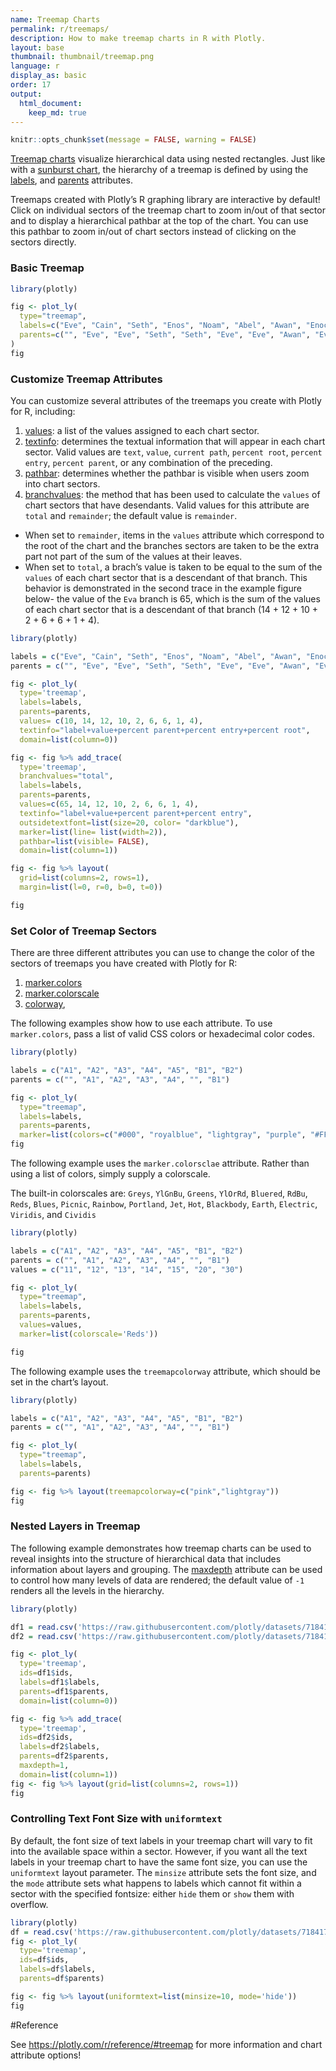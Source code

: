 ```yaml
---
name: Treemap Charts
permalink: r/treemaps/
description: How to make treemap charts in R with Plotly.
layout: base
thumbnail: thumbnail/treemap.png
language: r
display_as: basic
order: 17
output:
  html_document:
    keep_md: true
---
```


```r
knitr::opts_chunk$set(message = FALSE, warning = FALSE)
```
[Treemap charts](https://en.wikipedia.org/wiki/Treemapping) visualize hierarchical data using nested rectangles. Just like with a [sunburst chart](https://plotly.com/r/sunburst-charts/), the hierarchy of a treemap is defined by using the [labels](https://plotly.com/r/reference/#treemap-labels), and [parents](https://plotly.com/r/reference/#treemap-parents) attributes. 

Treemaps created with Plotly's R graphing library are interactive by default! Click on individual sectors of the treemap chart to zoom in/out of that sector and to display a hierarchical pathbar at the top of the chart. You can use this pathbar to zoom in/out of chart sectors instead of clicking on the sectors directly. 

### Basic Treemap

```r
library(plotly)

fig <- plot_ly(
  type="treemap",
  labels=c("Eve", "Cain", "Seth", "Enos", "Noam", "Abel", "Awan", "Enoch", "Azura"),
  parents=c("", "Eve", "Eve", "Seth", "Seth", "Eve", "Eve", "Awan", "Eve")
)
fig
```
### Customize Treemap Attributes

You can customize several attributes of the treemaps you create with Plotly for R, including:  

1. [values](https://plotly.com/r/reference/#treemap-values): a list of the values assigned to each chart sector.
2. [textinfo](https://plotly.com/r/reference/#treemap-textinfo): determines the textual information that will appear in each chart sector. Valid values are `text`, `value`, `current path`, `percent root`, `percent entry`, `percent parent`, or any combination of the preceding.
3. [pathbar](https://plotly.com/r/reference/#treemap-pathbar):  determines whether the pathbar is visible when users zoom into chart sectors.
4. [branchvalues](https://plotly.com/r/reference/#treemap-branchvalues): the method that has been used to calculate the `values` of chart sectors that have desendants. Valid values for this attribute are `total` and `remainder`; the default value is `remainder`. 
  - When set to `remainder`, items in the `values` attribute which correspond to the root of the chart and the branches sectors are taken to be the extra part not part of the sum of the values at their leaves.
  - When set to `total`, a brach's value is taken to be equal to the sum of the `values` of each chart sector that is a descendant of that branch. This behavior is demonstrated in the second trace in the example figure below- the value of the `Eva` branch is 65, which is the sum of the values of each chart sector that is a descendant of that branch (14 + 12 + 10 + 2 + 6 + 6 + 1 + 4).


```r
library(plotly)

labels = c("Eve", "Cain", "Seth", "Enos", "Noam", "Abel", "Awan", "Enoch", "Azura")
parents = c("", "Eve", "Eve", "Seth", "Seth", "Eve", "Eve", "Awan", "Eve")

fig <- plot_ly(
  type='treemap',
  labels=labels,
  parents=parents,
  values= c(10, 14, 12, 10, 2, 6, 6, 1, 4),
  textinfo="label+value+percent parent+percent entry+percent root",
  domain=list(column=0))

fig <- fig %>% add_trace(
  type='treemap',
  branchvalues="total",
  labels=labels,
  parents=parents,
  values=c(65, 14, 12, 10, 2, 6, 6, 1, 4),
  textinfo="label+value+percent parent+percent entry",
  outsidetextfont=list(size=20, color= "darkblue"),
  marker=list(line= list(width=2)),
  pathbar=list(visible= FALSE),
  domain=list(column=1))

fig <- fig %>% layout(
  grid=list(columns=2, rows=1),
  margin=list(l=0, r=0, b=0, t=0))

fig
```

### Set Color of Treemap Sectors

There are three different attributes you can use to change the color of the sectors of treemaps you have created with Plotly for R:

1. [marker.colors](https://plotly.com/r/reference/#treemap-marker-colors) 
2. [marker.colorscale](https://plotly.com/r/reference/#treemap-colorscale) 
3. [colorway](https://plotly.com/r/reference/#treemap-colorway), 

The following examples show how to use each attribute. To use `marker.colors`, pass a list of valid CSS colors or hexadecimal color codes.

```r
library(plotly)

labels = c("A1", "A2", "A3", "A4", "A5", "B1", "B2")
parents = c("", "A1", "A2", "A3", "A4", "", "B1")

fig <- plot_ly(
  type="treemap",
  labels=labels,
  parents=parents,
  marker=list(colors=c("#000", "royalblue", "lightgray", "purple", "#FFF", "lightgray", "lightblue")))
fig
```
The following example uses the `marker.colorsclae` attribute. Rather than using a list of colors, simply supply a colorscale. 

The built-in colorscales are: `Greys`, `YlGnBu`, `Greens`, `YlOrRd`, `Bluered`, `RdBu`, `Reds`, `Blues`, `Picnic`, `Rainbow`, `Portland`, `Jet`, `Hot`, `Blackbody`, `Earth`, `Electric`, `Viridis`, and `Cividis`

```r
library(plotly)

labels = c("A1", "A2", "A3", "A4", "A5", "B1", "B2")
parents = c("", "A1", "A2", "A3", "A4", "", "B1")
values = c("11", "12", "13", "14", "15", "20", "30")

fig <- plot_ly(
  type="treemap",
  labels=labels,
  parents=parents,
  values=values,
  marker=list(colorscale='Reds'))

fig
```

The following example uses the `treemapcolorway` attribute, which should be set in the chart's layout.

```r
library(plotly)

labels = c("A1", "A2", "A3", "A4", "A5", "B1", "B2")
parents = c("", "A1", "A2", "A3", "A4", "", "B1")

fig <- plot_ly(
  type="treemap",
  labels=labels,
  parents=parents)

fig <- fig %>% layout(treemapcolorway=c("pink","lightgray"))
fig
```
### Nested Layers in Treemap

The following example demonstrates how treemap charts can be used to reveal insights into the structure of hierarchical data that includes information about layers and grouping. The [maxdepth](https://plotly.com/r/reference/#treemap-maxdepth) attribute can be used to control how many levels of data are rendered; the default value of `-1` renders all the levels in the hierarchy.
```r
library(plotly)

df1 = read.csv('https://raw.githubusercontent.com/plotly/datasets/718417069ead87650b90472464c7565dc8c2cb1c/sunburst-coffee-flavors-complete.csv')
df2 = read.csv('https://raw.githubusercontent.com/plotly/datasets/718417069ead87650b90472464c7565dc8c2cb1c/coffee-flavors.csv')

fig <- plot_ly(
  type='treemap',
  ids=df1$ids,
  labels=df1$labels,
  parents=df1$parents,
  domain=list(column=0))

fig <- fig %>% add_trace(
  type='treemap',
  ids=df2$ids,
  labels=df2$labels,
  parents=df2$parents,
  maxdepth=1,
  domain=list(column=1))
fig <- fig %>% layout(grid=list(columns=2, rows=1))
fig


```
### Controlling Text Font Size with `uniformtext`

By default, the font size of text labels in your treemap chart will vary to fit into the available space within a sector. However, if you want all the text labels in your treemap chart to have the same font size, you can use the `uniformtext` layout parameter. The `minsize` attribute sets the font size, and the `mode` attribute sets what happens to labels which cannot fit within a sector with the specified fontsize: either `hide` them or `show` them with overflow.

```r
library(plotly)
df = read.csv('https://raw.githubusercontent.com/plotly/datasets/718417069ead87650b90472464c7565dc8c2cb1c/sunburst-coffee-flavors-complete.csv')
fig <- plot_ly(
  type='treemap',
  ids=df$ids,
  labels=df$labels,
  parents=df$parents)

fig <- fig %>% layout(uniformtext=list(minsize=10, mode='hide'))
fig
```

#Reference

See [https://plotly.com/r/reference/#treemap](https://plotly.com/r/reference/#treemap) for more information and chart attribute options!

